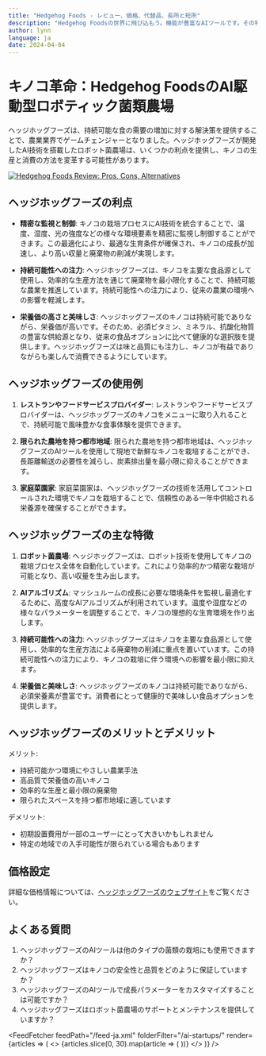 ```yaml
---
title: "Hedgehog Foods - レビュー、価格、代替品、長所と短所"
description: "Hedgehog Foodsの世界に飛び込もう。機能が豊富なAIツールです。その特徴、価格、そしてどのようにインパクトを与えているかを学びましょう。見逃さないでください！"
author: lynn
language: ja
date: 2024-04-04
---
```


# キノコ革命：Hedgehog FoodsのAI駆動型ロボティック菌類農場
        
ヘッジホッグフーズは、持続可能な食の需要の増加に対する解決策を提供することで、農業業界でゲームチェンジャーとなりました。ヘッジホッグフーズが開発したAI技術を搭載したロボット菌農場は、いくつかの利点を提供し、キノコの生産と消費の方法を変革する可能性があります。


<BlogHeader />


[![Hedgehog Foods Review: Pros, Cons, Alternatives](/ai-startups/hedgehog-foods.png)](https://www.hedgehogfoods.com/)



## ヘッジホッグフーズの利点

- **精密な監視と制御**: キノコの栽培プロセスにAI技術を統合することで、温度、湿度、光の強度などの様々な環境要素を精密に監視し制御することができます。この最適化により、最適な生育条件が確保され、キノコの成長が加速し、より高い収量と廃棄物の削減が実現します。

- **持続可能性への注力**: ヘッジホッグフーズは、キノコを主要な食品源として使用し、効率的な生産方法を通じて廃棄物を最小限化することで、持続可能な農業を推進しています。持続可能性への注力により、従来の農業の環境への影響を軽減します。

- **栄養価の高さと美味しさ**: ヘッジホッグフーズのキノコは持続可能でありながら、栄養価が高いです。そのため、必須ビタミン、ミネラル、抗酸化物質の豊富な供給源となり、従来の食品オプションに比べて健康的な選択肢を提供します。ヘッジホッグフーズは味と品質にも注力し、キノコが有益でありながらも楽しんで消費できるようにしています。

## ヘッジホッグフーズの使用例

1. **レストランやフードサービスプロバイダー**: レストランやフードサービスプロバイダーは、ヘッジホッグフーズのキノコをメニューに取り入れることで、持続可能で風味豊かな食事体験を提供できます。

2. **限られた農地を持つ都市地域**: 限られた農地を持つ都市地域は、ヘッジホッグフーズのAIツールを使用して現地で新鮮なキノコを栽培することができ、長距離輸送の必要性を減らし、炭素排出量を最小限に抑えることができます。

3. **家庭菜園家**: 家庭菜園家は、ヘッジホッグフーズの技術を活用してコントロールされた環境でキノコを栽培することで、信頼性のある一年中供給される栄養源を確保することができます。

## ヘッジホッグフーズの主な特徴

1. **ロボット菌農場**: ヘッジホッグフーズは、ロボット技術を使用してキノコの栽培プロセス全体を自動化しています。これにより効率的かつ精密な栽培が可能となり、高い収量を生み出します。

2. **AIアルゴリズム**: マッシュルームの成長に必要な環境条件を監視し最適化するために、高度なAIアルゴリズムが利用されています。温度や湿度などの様々なパラメーターを調整することで、キノコの理想的な生育環境を作り出します。

3. **持続可能性への注力**: ヘッジホッグフーズはキノコを主要な食品源として使用し、効率的な生産方法による廃棄物の削減に重点を置いています。この持続可能性への注力により、キノコの栽培に伴う環境への影響を最小限に抑えます。

4. **栄養価と美味しさ**: ヘッジホッグフーズのキノコは持続可能でありながら、必須栄養素が豊富です。消費者にとって健康的で美味しい食品オプションを提供します。

## ヘッジホッグフーズのメリットとデメリット

メリット:
- 持続可能かつ環境にやさしい農業手法
- 高品質で栄養価の高いキノコ
- 効率的な生産と最小限の廃棄物
- 限られたスペースを持つ都市地域に適しています

デメリット:
- 初期設置費用が一部のユーザーにとって大きいかもしれません
- 特定の地域での入手可能性が限られている場合もあります

## 価格設定

詳細な価格情報については、[ヘッジホッグフーズのウェブサイト](https://www.hedgehogfoods.com/)をご覧ください。

## よくある質問

1. ヘッジホッグフーズのAIツールは他のタイプの菌類の栽培にも使用できますか？
2. ヘッジホッグフーズはキノコの安全性と品質をどのように保証していますか？
3. ヘッジホッグフーズのAIツールで成長パラメーターをカスタマイズすることは可能ですか？
4. ヘッジホッグフーズはロボット菌農場のサポートとメンテナンスを提供していますか？


<AdComponent />


<FeedFetcher feedPath="/feed-ja.xml" folderFilter="/ai-startups/" render={articles => (
    <>
        <Cards>
            {articles.slice(0, 30).map(article => (
                <Card key={article.link} title={article.title} href={article.link} />
            ))}
        </Cards>
    </>
)} />

